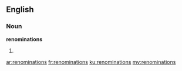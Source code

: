 ==English==

===Noun===
'''renominations'''

# {{plural of|renomination}}

[[ar:renominations]]
[[fr:renominations]]
[[ku:renominations]]
[[my:renominations]]